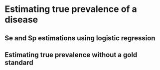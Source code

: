 # Estimating true prevalence of a disease




## Se and Sp estimations using logistic regression

## Estimating true prevalence without a gold standard